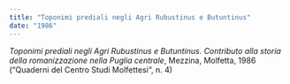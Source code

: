```yaml
---
title: "Toponimi prediali negli Agri Rubustinus e Butuntinus"
date: "1986"
---
```


_Toponimi prediali negli Agri Rubustinus e Butuntinus. Contributo alla storia della romanizzazione nella Puglia centrale_, Mezzina, Molfetta, 1986 (“Quaderni del Centro Studi Molfettesi“, n. 4)
